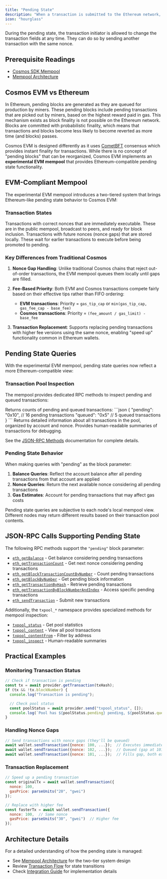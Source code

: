 ```yaml
---
title: "Pending State"
description: "When a transaction is submitted to the Ethereum network, it first goes into the pending status, waiting to be executed by the nodes. A transaction can be in the pending state for a longer duration if the gas price is set very low in the transaction and the nodes are busy processing other higher gas price transactions."
icon: "hourglass"
---
```


During the pending state, the transaction initiator is allowed to change the transaction fields at any time. They can do so by sending another transaction with the same nonce.

## Prerequisite Readings[​](#prerequisite-readings "Direct link to Prerequisite Readings")

* [Cosmos SDK Mempool](https://docs.cosmos.network/main/building-apps/app-mempool)
* [Mempool Architecture](/evm/next/documentation/concepts/mempool)

## Cosmos EVM vs Ethereum[​](#cosmos-evm-vs-ethereum "Direct link to Cosmos EVM vs Ethereum")

In Ethereum, pending blocks are generated as they are queued for production by miners. These pending blocks include pending transactions that are picked out by miners, based on the highest reward paid in gas. This mechanism exists as block finality is not possible on the Ethereum network. Blocks are committed with probabilistic finality, which means that transactions and blocks become less likely to become reverted as more time (and blocks) passes.

Cosmos EVM is designed differently as it uses [CometBFT](https://docs.cometbft.com/v1.0/) consensus which provides instant finality for transactions. While there is no concept of "pending blocks" that can be reorganized, Cosmos EVM implements an **experimental EVM mempool** that provides Ethereum-compatible pending state functionality.

## EVM-Compliant Mempool

The experimental EVM mempool introduces a two-tiered system that brings Ethereum-like pending state behavior to Cosmos EVM:

### Transaction States

<CardGroup cols={2}>
  <Card title="Pending Transactions" icon="clock">
    Transactions with correct nonces that are immediately executable. These are in the public mempool, broadcast to peers, and ready for block inclusion.
  </Card>
  <Card title="Queued Transactions" icon="layer-group">
    Transactions with future nonces (nonce gaps) that are stored locally. These wait for earlier transactions to execute before being promoted to pending.
  </Card>
</CardGroup>

### Key Differences from Traditional Cosmos

1. **Nonce Gap Handling**: Unlike traditional Cosmos chains that reject out-of-order transactions, the EVM mempool queues them locally until gaps are filled.

2. **Fee-Based Priority**: Both EVM and Cosmos transactions compete fairly based on their effective tips rather than FIFO ordering:
   - **EVM transactions**: Priority = `gas_tip_cap` or `min(gas_tip_cap, gas_fee_cap - base_fee)`
   - **Cosmos transactions**: Priority = `(fee_amount / gas_limit) - base_fee`

3. **Transaction Replacement**: Supports replacing pending transactions with higher fee versions using the same nonce, enabling "speed up" functionality common in Ethereum wallets.

## Pending State Queries[​](#pending-state-queries "Direct link to Pending State Queries")

With the experimental EVM mempool, pending state queries now reflect a more Ethereum-compatible view:

### Transaction Pool Inspection

The mempool provides dedicated RPC methods to inspect pending and queued transactions:

<AccordionGroup>
  <Accordion title="txpool_status">
    Returns counts of pending and queued transactions:
    ```json
    {
      "pending": "0x10",  // 16 pending transactions
      "queued": "0x5"     // 5 queued transactions
    }
    ```
  </Accordion>

  <Accordion title="txpool_content">
    Returns detailed information about all transactions in the pool, organized by account and nonce.
  </Accordion>

  <Accordion title="txpool_inspect">
    Provides human-readable summaries of transactions for debugging.
  </Accordion>
</AccordionGroup>

See the [JSON-RPC Methods](/evm/next/api-reference/ethereum-json-rpc/methods#txpool-methods) documentation for complete details.

### Pending State Behavior

When making queries with "pending" as the block parameter:

1. **Balance Queries**: Reflect the account balance after all pending transactions from that account are applied
2. **Nonce Queries**: Return the next available nonce considering all pending transactions
3. **Gas Estimates**: Account for pending transactions that may affect gas costs

<Note>
Pending state queries are subjective to each node's local mempool view. Different nodes may return different results based on their transaction pool contents.
</Note>

## JSON-RPC Calls Supporting Pending State[​](#json-rpc-calls-on-pending-transactions "Direct link to JSON-RPC Calls on Pending Transactions")

The following RPC methods support the `"pending"` block parameter:

* [`eth_getBalance`](/evm/next/api-reference/ethereum-json-rpc/methods#eth_getbalance) - Get balance considering pending transactions
* [`eth_getTransactionCount`](/evm/next/api-reference/ethereum-json-rpc/methods#eth_gettransactioncount) - Get next nonce considering pending transactions
* [`eth_getBlockTransactionCountByNumber`](/evm/next/api-reference/ethereum-json-rpc/methods#eth_getblocktransactioncountbynumber) - Count pending transactions
* [`eth_getBlockByNumber`](/evm/next/api-reference/ethereum-json-rpc/methods#eth_getblockbynumber) - Get pending block information
* [`eth_getTransactionByHash`](/evm/next/api-reference/ethereum-json-rpc/methods#eth_gettransactionbyhash) - Retrieve pending transactions
* [`eth_getTransactionByBlockNumberAndIndex`](/evm/next/api-reference/ethereum-json-rpc/methods#eth_gettransactionbyblockhashandindex) - Access specific pending transactions
* [`eth_sendTransaction`](/evm/next/api-reference/ethereum-json-rpc/methods#eth_sendtransaction) - Submit new transactions

Additionally, the `txpool_*` namespace provides specialized methods for mempool inspection:
* [`txpool_status`](/evm/next/api-reference/ethereum-json-rpc/methods#txpool_status) - Get pool statistics
* [`txpool_content`](/evm/next/api-reference/ethereum-json-rpc/methods#txpool_content) - View all pool transactions
* [`txpool_contentFrom`](/evm/next/api-reference/ethereum-json-rpc/methods#txpool_contentfrom) - Filter by address
* [`txpool_inspect`](/evm/next/api-reference/ethereum-json-rpc/methods#txpool_inspect) - Human-readable summaries

## Practical Examples

### Monitoring Transaction Status

```javascript
// Check if transaction is pending
const tx = await provider.getTransaction(txHash);
if (tx && !tx.blockNumber) {
  console.log("Transaction is pending");

  // Check pool status
  const poolStatus = await provider.send("txpool_status", []);
  console.log(`Pool has ${poolStatus.pending} pending, ${poolStatus.queued} queued`);
}
```

### Handling Nonce Gaps

```javascript
// Send transactions with nonce gaps (they'll be queued)
await wallet.sendTransaction({nonce: 100, ...});  // Executes immediately
await wallet.sendTransaction({nonce: 102, ...});  // Queued (gap at 101)
await wallet.sendTransaction({nonce: 101, ...});  // Fills gap, both execute
```

### Transaction Replacement

```javascript
// Speed up a pending transaction
const originalTx = await wallet.sendTransaction({
  nonce: 100,
  gasPrice: parseUnits("20", "gwei")
});

// Replace with higher fee
const fasterTx = await wallet.sendTransaction({
  nonce: 100,  // Same nonce
  gasPrice: parseUnits("30", "gwei")  // Higher fee
});
```

## Architecture Details

For a detailed understanding of how the pending state is managed:
- See [Mempool Architecture](/evm/next/documentation/concepts/mempool#architecture) for the two-tier system design
- Review [Transaction Flow](/evm/next/documentation/concepts/mempool#transaction-flow) for state transitions
- Check [Integration Guide](/evm/next/documentation/getting-started/build-a-chain/additional-configuration/mempool-integration.mdx) for implementation details